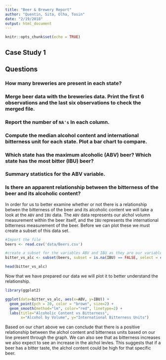 ```yaml
---
title: "Beer & Brewery Report"
author: "Quentin, Sita, Olha, Tosin"
date: "2/19/2018"
output: html_document
---
```


```r
knitr::opts_chunk$set(echo = TRUE)
```

## Case Study 1

## Questions

### How many breweries are present in each state?





###  Merge beer data with the breweries data. Print the first 6 observations and the last six observations to check the merged file.







### Report the number of `NA's` In each column.






### Compute the median alcohol content and international bitterness unit for each state. Plot a bar chart to compare.







### Which state has the maximum alcoholic (ABV) beer? Which state has the most bitter (IBU) beer?







### Summary statistics for the ABV variable.








### Is there an apparent relationship between the bitterness of the beer and its alcoholic content?

In order for us to better examine whether or not there is a relationship betwen the bitterness of the beer and its alcoholic content we will take a look at
the `ABV` and `IBU` data. The `ABV` data represents our alchol volumn measurement within the beer itself, and the `IBU` represents the international bitterness
measurement of the beer. Before we can plot these we must create a subset of this data set.

```r

#Import the file
beers <- read.csv('data/Beers.csv')

#create a subset for the variables ABV and IBU as they are our variables fo interest
bitter_vs_alc <- subset(beers, subset = is.na(IBU) == FALSE, select = c(ABV, IBU))

head(bitter_vs_alc)
```


Now that we have prepared our data we will plot it to better understand the relationship.

```r
library(ggplot2)

ggplot(data=bitter_vs_alc, aes(x=ABV, y=IBU)) +
  geom_point(pch = 20, color = "brown", size=2) +
  geom_smooth(method="lm", color="red", linetype=2) +
  labs(title="Alcoholic Content vs Bitterness",
       x="Alcohol by Volume", y="International Bitterness Units")
```


Based on our chart above we can conclude that there is a positive relationship between the alchol content and bitterness units based on our line present through the graph. We can also see that as bitterness increases we also expect to see an increase in the alchol levles. This suggests that if a beer has a bitter taste, the alchol content could be high for that specific beer.
